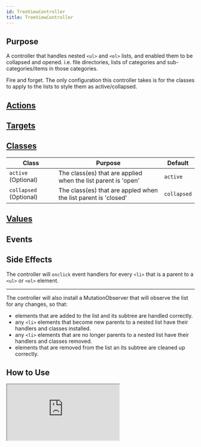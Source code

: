 ```yaml
---
id: TreeViewController
title: TreeViewController
---
```





## Purpose

A controller that handles nested `<ul>` and `<ol>` lists, and enabled them to be collapsed and opened. i.e. file directories, lists of categories and sub-categories/items in those categories.

Fire and forget. The only configuration this controller takes is for the classes to apply to the lists to style them as active/collapsed.


## [Actions](https://stimulus.hotwire.dev/reference/actions)
<NoActions/>


## [Targets](https://stimulus.hotwire.dev/reference/targets)
<NoTargets/>


## [Classes](https://stimulus.hotwire.dev/reference/classes)

| Class                  | Purpose                                                        | Default     |
|------------------------|----------------------------------------------------------------|-------------|
| `active` (Optional)    | The class(es) that are applied when the list parent is 'open'  | `active`    |
| `collapsed` (Optional) | The class(es) that are appled when the list parent is 'closed' | `collapsed` |


## [Values](https://stimulus.hotwire.dev/reference/values)
<NoValues/>

## Events
<NoEvents/>

## Side Effects

The controller will `onclick` event handlers for every `<li>` that is a parent to a `<ul>` or `<ol>` element.

---

The controller will also install a MutationObserver that will observe the list for any changes, so that:
- elements that are added to the list and its subtree are handled correctly.
- any `<li>` elements that become new parents to a nested list have their handlers and classes installed.
- any `<li>` elements that are no longer parents to a nested list have their handlers and classes removed.
- elements that are removed from the list an its subtree are cleaned up correctly.

## How to Use

<iframe
  src="https://stimulus-library.netlify.app/controllers/tree_view_controller.html"
  style={{width: "100%", height: "500px", border: "0", borderRadius: "4px", overflow: "hidden"}}
  sandbox="allow-forms allow-modals allow-popups allow-presentation allow-same-origin allow-scripts"
/>


